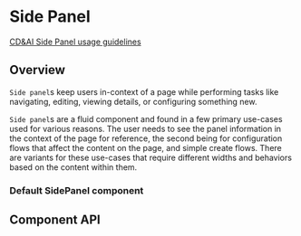 
# Side Panel

[CD&AI Side Panel usage guidelines](https://pages.github.ibm.com/cdai-design/pal/components/side-panel/usage)

## Overview

`Side panel`s keep users in-context of a page while performing tasks like
navigating, editing, viewing details, or configuring something new.

`Side panel`s are a fluid component and found in a few primary use-cases used
for various reasons. The user needs to see the panel information in the context
of the page for reference, the second being for configuration flows that affect
the content on the page, and simple create flows. There are variants for these
use-cases that require different widths and behaviors based on the content
within them.

### Default SidePanel component

<Canvas>
  <Story
    id={getStorybookSlug(pkg, SidePanel.displayName, 'slide-over-medium')}
  />
</Canvas>

## Component API

<Props />
